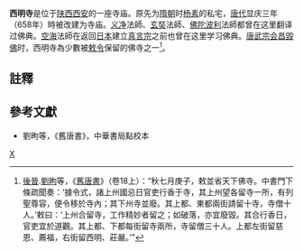 {{Refimprove|time=2020-03-14T17:10:40+00:00}}
'''西明寺'''是位于[[陕西|陕西]][[西安|西安]]的一座寺庙。原先为[[隋朝|隋朝]]时[[杨素|杨素]]的私宅，[[唐代|唐代]]显庆三年（658年）時被改建为寺庙。[[义净|义净]]法師、[[玄奘|玄奘]]法師、[[佛陀波利|佛陀波利]]法師都曾在这里翻译过佛典。[[空海|空海]]法師在返回[[日本|日本]]建立[[真言宗|真言宗]]之前也曾在这里学习佛典。[[唐武宗|唐武宗]][[会昌毀佛|会昌毀佛]]时，西明寺為少數被[[敕令|敕令]]保留的佛寺之一<ref>[[後晉|後晉]].[[劉昫|劉昫]]等，《[[舊唐書|舊唐書]]》（卷18上）：“秋七月庚子，敕並省天下佛寺。中書門下條疏聞奏：‘據令式，諸上州國忌日官吏行香于寺，其上州望各留寺一所，有列聖尊容，便令移於寺內；其下州寺並廢。其上都、東都兩街請留十寺，寺僧十人。’敕曰：‘上州合留寺，工作精妙者留之；如破落，亦宜廢毀。其合行香日，官吏宜於道觀。其上都、下都每街留寺兩所，寺留僧三十人。上都左街留慈恩、薦福，右街留西明、莊嚴。’”</ref>。

==註釋==
{{reflist}}

==參考文獻==
{{refbegin}}
*劉昫等，《舊唐書》，中華書局點校本
{{refend}}

{{Religion-buil-stub}}

[[Category:西安佛寺|X]]